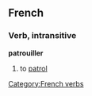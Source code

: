 ==French==
===Verb, intransitive===
'''patrouiller'''

#to [[patrol]]

{{stub}}

[[Category:French verbs]]